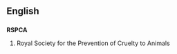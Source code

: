 ==English==
==={{initialism}}===
'''RSPCA'''

#Royal Society for the Prevention of Cruelty to Animals